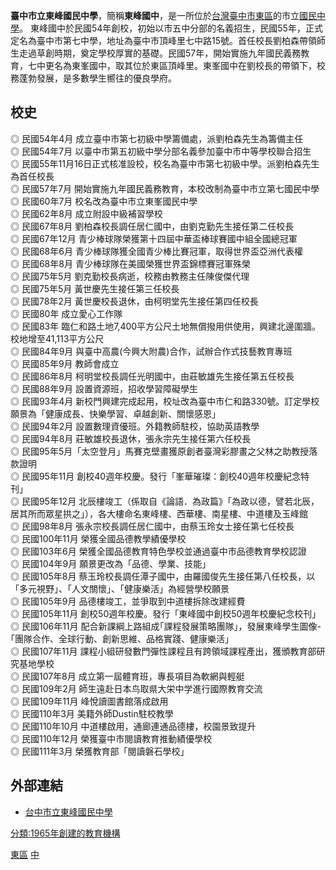 {{unreferenced|time=2018-12-09T17:31:37+00:00}}
{{Infobox School
|name           = 臺中市立東峰國民中學
|other_name     = Taichung Municipal<br>Tong-Feng Junior High School
|image          =
| motto         = 
|established    = 1965年
|type           = 市立國民中學
|affiliation    = [[臺中市政府|臺中市政府]]
|district       = {{TWN}}[[臺中市|臺中市]]
|grades         = 臺中市東峰非營利幼兒園、國一至國三
|principal      = 
|faculty        = 
|staff          = 
|enrollment     = 
|free_label    = 
|free_text     = 
|location       = 台中市東區仁和路330號
|website        = https://www.tfjh.tc.edu.tw/
}}

'''臺中市立東峰國民中學'''，簡稱'''東峰國中'''，是一所位於[[台灣|台灣]][[臺中市|臺中市]][[東區_(台中市)|東區]]的市立[[國民中學|國民中學]]。
東峰國中於民國54年創校，初始以市五中分部的名義招生，民國55年，正式定名為臺中市第七中學，地址為臺中市頂峰里七中路15號。首任校長劉柏森帶領師生走過草創時期，奠定學校厚實的基礎。民國57年，開始實施九年國民義務教育，七中更名為東峯國中，取其位於東區頂峰里。東峯國中在劉校長的帶領下，校務蓬勃發展，是多數學生嚮往的優良學府。

==校史==
◎	民國54年4月 成立臺中市第七初級中學籌備處，派劉柏森先生為籌備主任<BR>
◎	民國54年7月 以臺中市第五初級中學分部名義參加臺中市中等學校聯合招生<BR>
◎	民國55年11月16日正式核准設校，校名為臺中市第七初級中學。派劉柏森先生為首任校長<BR>
◎	民國57年7月 開始實施九年國民義務教育，本校改制為臺中市立第七國民中學<BR>
◎	民國60年7月 校名改為臺中市立東峯國民中學<BR>
◎	民國62年8月 成立附設中級補習學校<BR>
◎	民國67年8月 劉柏森校長調任居仁國中，由劉克勤先生接任第二任校長<BR>
◎	民國67年12月 青少棒球隊榮獲第十四屆中華盃棒球賽國中組全國總冠軍<BR>
◎	民國68年6月 青少棒球隊獲全國青少棒比賽冠軍，取得世界盃亞洲代表權<BR>
◎	民國68年8月 青少棒球隊在美國榮獲世界盃錦標賽冠軍殊榮<BR>
◎	民國75年5月 劉克勤校長病逝，校務由教務主任陳俊傑代理<BR>
◎	民國75年5月 黃世慶先生接任第三任校長<BR>
◎	民國78年2月 黃世慶校長退休，由柯明堂先生接任第四任校長<BR>
◎	民國80年      成立愛心工作隊<BR>
◎	民國83年      臨仁和路土地7,400平方公尺土地無償撥用供使用，興建北邊圍牆。校地增至41,113平方公尺<BR>
◎	民國84年9月 與臺中高農(今興大附農)合作，試辦合作式技藝教育專班<BR>
◎	民國85年9月 教師會成立<BR>
◎	民國86年8月 柯明堂校長調任光明國中，由莊敏雄先生接任第五任校長<BR>
◎	民國88年9月 設置資源班，招收學習障礙學生<BR>
◎	民國93年4月 新校門興建完成起用，校址改為臺中市仁和路330號。訂定學校願景為「健康成長、快樂學習、卓越創新、關懷感恩」<BR>
◎	民國94年2月 設置數理資優班。外籍教師駐校，協助英語教學<BR>
◎	民國94年8月 莊敏雄校長退休，張永宗先生接任第六任校長<BR>
◎	民國95年5月「太空登月」馬賽克壁畫獲原創者臺灣彩膠畫之父林之助教授落款證明<BR>
◎	民國95年11月 創校40週年校慶。發行「峯華璀璨：創校40週年校慶紀念特刊」<BR>
◎	民國95年12月 北辰樓竣工（係取自《論語．為政篇》「為政以德，譬若北辰，居其所而眾星拱之」），各大樓命名東峰樓、西華樓、南星樓、中道樓及玉峰館<BR>
◎	民國98年8月 張永宗校長調任居仁國中，由蔡玉玲女士接任第七任校長<BR>
◎	民國100年11月 榮獲全國品德教學績優學校<BR>
◎	民國103年6月 榮獲全國品德教育特色學校並通過臺中市品德教育學校認證<BR>
◎	民國104年9月 願景更改為「品德、學業、技能」<BR>
◎	民國105年8月 蔡玉玲校長調任潭子國中，由羅國俊先生接任第八任校長，以「多元視野」、「人文關懷」、「健康樂活」為經營學校願景<BR>
◎	民國105年9月 品德樓竣工，並爭取到中道樓拆除改建經費<BR>
◎	民國105年11月 創校50週年校慶。發行「東峰國中創校50週年校慶紀念校刊」<BR>
◎	民國106年11月 配合新課綱上路組成｢課程發展策略團隊」，發展東峰學生圖像-｢團隊合作、全球行動、創新思維、品格實踐、健康樂活」<BR>
◎	民國107年11月 課程小組研發數門彈性課程且有跨領域課程產出，獲頒教育部研究基地學校<BR>
◎	民國107年8月 成立第一屆體育班，專長項目為軟網與輕艇<BR>
◎	民國109年2月 師生遠赴日本鸟取県大栄中学進行國際教育交流<BR>
◎	民國109年11月 峰悅讀圖書館落成啟用<BR>
◎	民國110年3月 美籍外師Dustin駐校教學<BR>
◎	民國110年10月 中道樓啟用，通廊連通品德樓，校園景致提升<BR>
◎	民國110年12月 榮獲臺中市閱讀教育推動績優學校<BR>
◎	民國111年3月 榮獲教育部「閱讀磐石學校」<BR>

==外部連結==
*[http://www.tfjh.tc.edu.tw/ 台中市立東峰國民中學 ] {{Wayback|url=http://www.tfjh.tc.edu.tw/ |date=20110711190447 }}

{{臺中市國民中小學}}

[[Category:臺中市立國民中學|東區]]
[[Category:臺中市東區學校|中]]
[[分類:1965年創建的教育機構|分類:1965年創建的教育機構]]